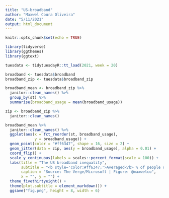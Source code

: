 ```yaml
---
title: "US-broadband"
author: "Maxwel Coura Oliveira"
date: "5/11/2021"
output: html_document
---
```


```r
knitr::opts_chunk$set(echo = TRUE)
```

```r
library(tidyverse)
library(ggthemes)
library(ggtext)
```


```r
tuesdata <- tidytuesdayR::tt_load(2021, week = 20)
```

```r
broadband <- tuesdata$broadband
broadband_zip <- tuesdata$broadband_zip
```




```r
broadband_mean <- broadband_zip %>% 
  janitor::clean_names() %>% 
  group_by(st) %>% 
  summarise(broadband_usage = mean(broadband_usage))

zip <- broadband_zip %>% 
  janitor::clean_names()
```




```r
broadband_mean %>% 
  janitor::clean_names() %>% 
  ggplot(aes(x = fct_reorder(st, broadband_usage), 
             y = broadband_usage)) +
  geom_point(color = "#ff6347", shape = 16, size = 2) +
  geom_jitter(data = zip, aes(y = broadband_usage), alpha = 0.01) +
  coord_flip() +
  scale_y_continuous(labels = scales::percent_format(scale = 100)) +
  labs(title = "The US broadband inequality",
       subtitle = "<b style='color:#ff6347;'>Averaged</b> % of people using high speed internet across **zip codes**",
       caption = "Source: The Verge/Microsoft | Figure: @maxwelco",
       x = "", y = "") +
  theme_fivethirtyeight() +
  theme(plot.subtitle = element_markdown()) +
  ggsave("fig.png", height = 8, width = 6)
```


